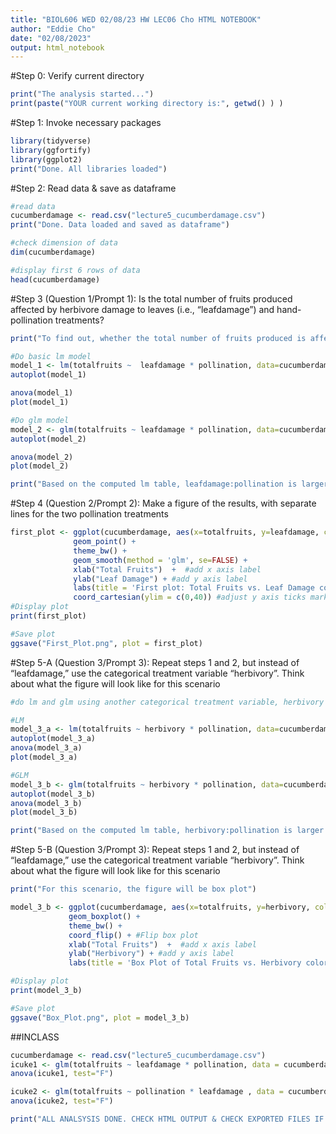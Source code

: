 ---
title: "BIOL606 WED 02/08/23 HW LEC06 Cho HTML NOTEBOOK"
author: "Eddie Cho"
date: "02/08/2023"
output: html_notebook
---

#Step 0: Verify current directory
```{r}
print("The analysis started...")
print(paste("YOUR current working directory is:", getwd() ) )
```

#Step 1: Invoke necessary packages
```{r setup, include=FALSE}
library(tidyverse)
library(ggfortify)
library(ggplot2)
print("Done. All libraries loaded")
```

#Step 2: Read data & save as dataframe
```{r}
#read data
cucumberdamage <- read.csv("lecture5_cucumberdamage.csv")
print("Done. Data loaded and saved as dataframe")

#check dimension of data
dim(cucumberdamage)

#display first 6 rows of data
head(cucumberdamage)
```

#Step 3 (Question 1/Prompt 1): Is the total number of fruits produced affected by herbivore damage to leaves (i.e., "leafdamage") and hand-pollination treatments?
```{r}
print("To find out, whether the total number of fruits produced is affected by herbivore damage to leaves, linear model is plotted")

#Do basic lm model 
model_1 <- lm(totalfruits ~  leafdamage * pollination, data=cucumberdamage)
autoplot(model_1)

anova(model_1)
plot(model_1)

#Do glm model
model_2 <- glm(totalfruits ~ leafdamage * pollination, data=cucumberdamage, family=poisson())
autoplot(model_2)

anova(model_2)
plot(model_2)

print("Based on the computed lm table, leafdamage:pollination is larger than 0.05, (exact value is 0.5909), it seems that it is not siginificant enough to rejct the null hypothesis.")
```

#Step 4 (Question 2/Prompt 2): Make a figure of the results, with separate lines for the two pollination treatments
```{r}
first_plot <- ggplot(cucumberdamage, aes(x=totalfruits, y=leafdamage, color=pollination)) +  
              geom_point() + 
              theme_bw() + 
              geom_smooth(method = 'glm', se=FALSE) +
              xlab("Total Fruits")  +  #add x axis label
              ylab("Leaf Damage") + #add y axis label
              labs(title = 'First plot: Total Fruits vs. Leaf Damage colored by Pollination')+ #add title
              coord_cartesian(ylim = c(0,40)) #adjust y axis ticks marks (0 to 40)
#Display plot
print(first_plot)

#Save plot
ggsave("First_Plot.png", plot = first_plot)
```

#Step 5-A (Question 3/Prompt 3): Repeat steps 1 and 2, but instead of "leafdamage," use the categorical treatment variable "herbivory". Think about what the figure will look like for this scenario
```{r}
#do lm and glm using another categorical treatment variable, herbivory

#LM
model_3_a <- lm(totalfruits ~ herbivory * pollination, data=cucumberdamage)
autoplot(model_3_a)
anova(model_3_a)
plot(model_3_a)

#GLM
model_3_b <- glm(totalfruits ~ herbivory * pollination, data=cucumberdamage, family=poisson())
autoplot(model_3_b)
anova(model_3_b)
plot(model_3_b)

print("Based on the computed lm table, herbivory:pollination is larger than 0.05, (exact value is 0.4763), it seems that it is not siginificant enough to rejct the null hypothesis.")
```

#Step 5-B (Question 3/Prompt 3): Repeat steps 1 and 2, but instead of "leafdamage," use the categorical treatment variable "herbivory". Think about what the figure will look like for this scenario
```{r}
print("For this scenario, the figure will be box plot")

model_3_b <- ggplot(cucumberdamage, aes(x=totalfruits, y=herbivory, color=pollination)) +  
             geom_boxplot() + 
             theme_bw() +
             coord_flip() + #Flip box plot
             xlab("Total Fruits")  +  #add x axis label
             ylab("Herbivory") + #add y axis label
             labs(title = 'Box Plot of Total Fruits vs. Herbivory colored by Pollination') #add title

#Display plot
print(model_3_b)

#Save plot
ggsave("Box_Plot.png", plot = model_3_b)
```
##INCLASS
```{r}
cucumberdamage <- read.csv("lecture5_cucumberdamage.csv")
icuke1 <- glm(totalfruits ~ leafdamage * pollination, data = cucumberdamage, family=quasipoisson)
anova(icuke1, test="F")

icuke2 <- glm(totalfruits ~ pollination * leafdamage , data = cucumberdamage, family=quasipoisson)
anova(icuke2, test="F")
```

```{r}
print("ALL ANALSYSIS DONE. CHECK HTML OUTPUT & CHECK EXPORTED FILES IF ANY. HAVE A GREAT DAY.")
```
